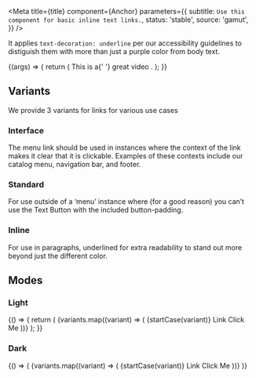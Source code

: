 

<Meta
  title={title}
  component={Anchor}
  parameters={{
    subtitle: `Use this component for basic inline text links.`,
    status: 'stable',
    source: 'gamut',
  }}
/>

It applies `text-decoration: underline` per our accessibility guidelines to distiguish them with more than just a purple color from body text.

<Canvas>
  <Story name="Anchor">
    {(args) => {
      return (
        <Text>
          This is a{' '}
          <Anchor
            {...args}
            href="https://www.youtube.com/watch?v=dQw4w9WgXcQ"
            target="_blank"
          >
            great video
          </Anchor>
          .
        </Text>
      );
    }}
  </Story>
</Canvas>

<PropsTable story="Anchor" />

## Variants

We provide 3 variants for links for various use cases

### Interface

The menu link should be used in instances where the context of the link makes it clear that it is clickable. Examples of these contexts include our catalog menu, navigation bar, and footer.

### Standard

For use outside of a ‘menu’ instance where (for a good reason) you can’t use the Text Button with the included button-padding.

### Inline

For use in paragraphs, underlined for extra readability to stand out more beyond just the different color.


## Modes

### Light

<Canvas>
  <Story name="light">
    {() => {
      return (
        <Box padding={16}>
          {variants.map((variant) => (
            <Box key={`${variant}-light`} display="inline-block" padding={8}>
              <Text as="p">{startCase(variant)} Link</Text>
              <Anchor
                marginRight={8}
                variant={variant}
                key={`${variant}-light`}
                href={`#${variant}`}
              >
                Click Me
              </Anchor>
            </Box>
          ))}
        </Box>
      );
    }}
  </Story>
</Canvas>

### Dark

<Canvas>
  <Story name="dark">
    {() => (
      <Box padding={16} backgroundColor="navy">
        {variants.map((variant) => (
          <Box key={`${variant}-dark`} display="inline-block" padding={8}>
            <Text as="p" textColor="white" textTransform="uppercase">
              {startCase(variant)} Link
            </Text>
            <Anchor mode="dark" variant={variant} href={`#${variant}`}>
              Click Me
            </Anchor>
          </Box>
        ))}
      </Box>
    )}
  </Story>
</Canvas>
